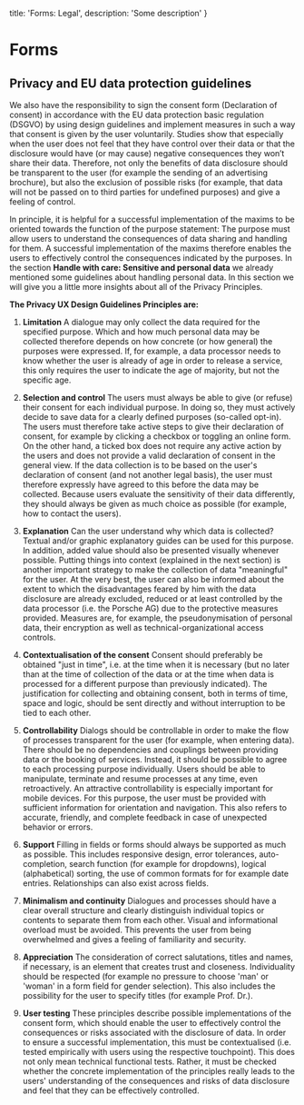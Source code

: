   title: 'Forms: Legal',
  description: 'Some description'
}

# Forms

## Privacy and EU data protection guidelines

We also have the responsibility to sign the consent form (Declaration of consent) in accordance with the EU data
protection basic regulation (DSGVO) by using design guidelines and implement measures in such a way that consent is
given by the user voluntarily. Studies show that especially when the user does not feel that they have control over
their data or that the disclosure would have (or may cause) negative consequences they won’t share their data.
Therefore, not only the benefits of data disclosure should be transparent to the user (for example the sending of an
advertising brochure), but also the exclusion of possible risks (for example, that data will not be passed on to third
parties for undefined purposes) and give a feeling of control.

In principle, it is helpful for a successful implementation of the maxims to be oriented towards the function of the
purpose statement: The purpose must allow users to understand the consequences of data sharing and handling for them. A
successful implementation of the maxims therefore enables the users to effectively control the consequences indicated by
the purposes. In the section **Handle with care: Sensitive and personal data** we already mentioned some guidelines
about handling personal data. In this section we will give you a little more insights about all of the Privacy
Principles.

**The Privacy UX Design Guidelines Principles are:**

1. **Limitation** A dialogue may only collect the data required for the specified purpose. Which and how much personal
data may be collected therefore depends on how concrete (or how general) the purposes were expressed. If, for
example, a data processor needs to know whether the user is already of age in order to release a service, this only
requires the user to indicate the age of majority, but not the specific age.

2. **Selection and control** The users must always be able to give (or refuse) their consent for each individual
purpose. In doing so, they must actively decide to save data for a clearly defined purposes (so-called opt-in). The
users must therefore take active steps to give their declaration of consent, for example by clicking a checkbox or
toggling an online form. On the other hand, a ticked box does not require any active action by the users and does not
provide a valid declaration of consent in the general view. If the data collection is to be based on the user's
declaration of consent (and not another legal basis), the user must therefore expressly have agreed to this before
the data may be collected. Because users evaluate the sensitivity of their data differently, they should always be
given as much choice as possible (for example, how to contact the users).

3. **Explanation** Can the user understand why which data is collected? Textual and/or graphic explanatory guides can be
used for this purpose. In addition, added value should also be presented visually whenever possible. Putting things
into context (explained in the next section) is another important strategy to make the collection of data
"meaningful" for the user. At the very best, the user can also be informed about the extent to which the
disadvantages feared by him with the data disclosure are already excluded, reduced or at least controlled by the data
processor (i.e. the Porsche AG) due to the protective measures provided. Measures are, for example, the
pseudonymisation of personal data, their encryption as well as technical-organizational access controls.

4. **Contextualisation of the consent** Consent should preferably be obtained "just in time", i.e. at the time when it
is necessary (but no later than at the time of collection of the data or at the time when data is processed for a
different purpose than previously indicated). The justification for collecting and obtaining consent, both in terms
of time, space and logic, should be sent directly and without interruption to be tied to each other.

5. **Controllability** Dialogs should be controllable in order to make the flow of processes transparent for the user
(for example, when entering data). There should be no dependencies and couplings between providing data or the
booking of services. Instead, it should be possible to agree to each processing purpose individually. Users should be
able to manipulate, terminate and resume processes at any time, even retroactively. An attractive controllability is
especially important for mobile devices. For this purpose, the user must be provided with sufficient information for
orientation and navigation. This also refers to accurate, friendly, and complete feedback in case of unexpected
behavior or errors.

6. **Support** Filling in fields or forms should always be supported as much as possible. This includes responsive
design, error tolerances, auto-completion, search function (for example for dropdowns), logical (alphabetical)
sorting, the use of common formats for for example date entries. Relationships can also exist across fields.

7. **Minimalism and continuity** Dialogues and processes should have a clear overall structure and clearly distinguish
individual topics or contents to separate them from each other. Visual and informational overload must be avoided.
This prevents the user from being overwhelmed and gives a feeling of familiarity and security.

8. **Appreciation** The consideration of correct salutations, titles and names, if necessary, is an element that creates
trust and closeness. Individuality should be respected (for example no pressure to choose 'man' or 'woman' in a form
field for gender selection). This also includes the possibility for the user to specify titles (for example Prof.
Dr.).

9. **User testing** These principles describe possible implementations of the consent form, which should enable the user
to effectively control the consequences or risks associated with the disclosure of data. In order to ensure a
successful implementation, this must be contextualised (i.e. tested empirically with users using the respective
touchpoint). This does not only mean technical functional tests. Rather, it must be checked whether the concrete
implementation of the principles really leads to the users' understanding of the consequences and risks of data
disclosure and feel that they can be effectively controlled.

